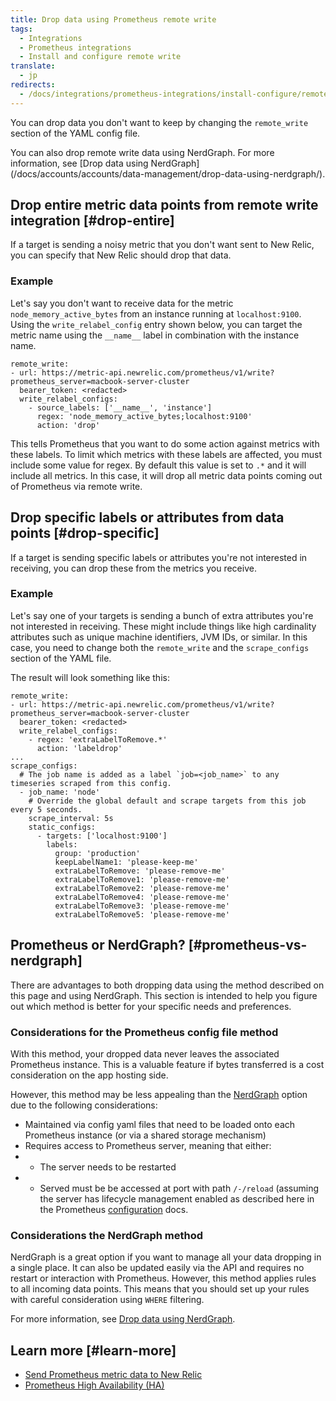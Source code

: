 ```yaml
---
title: Drop data using Prometheus remote write 
tags:
  - Integrations
  - Prometheus integrations
  - Install and configure remote write
translate:
  - jp
redirects:
  - /docs/integrations/prometheus-integrations/install-configure/remote-write-drop-data
---
```


You can drop data you don't want to keep by changing the `remote_write` section of the YAML config file.

<Callout variant="tip">
  You can also drop remote write data using NerdGraph. For more information, see [Drop data using NerdGraph](/docs/accounts/accounts/data-management/drop-data-using-nerdgraph/).
</Callout>

## Drop entire metric data points from remote write integration [#drop-entire]

If a target is sending a noisy metric that you don't want sent to New Relic, you can specify that New Relic should drop that data.

### Example

Let's say you don't want to receive data for the metric `node_memory_active_bytes` from an instance running at `localhost:9100`. Using the `write_relabel_config` entry shown below, you can target the metric name using the `__name__` label in combination with the instance name.

```
remote_write:
- url: https://metric-api.newrelic.com/prometheus/v1/write?prometheus_server=macbook-server-cluster
  bearer_token: <redacted>
  write_relabel_configs:
    - source_labels: ['__name__', 'instance']
      regex: 'node_memory_active_bytes;localhost:9100'
      action: 'drop'
```

This tells Prometheus that you want to do some action against metrics with these labels. To limit which metrics with these labels are affected, you must include some value for regex. By default this value is set to `.*` and it will include all metrics. In this case, it will drop all metric data points coming out of Prometheus via remote write.

## Drop specific labels or attributes from data points  [#drop-specific]

If a target is sending specific labels or attributes you're not interested in receiving, you can drop these from the metrics you receive.

### Example

Let's say one of your targets is sending a bunch of extra attributes you're not interested in receiving. These might include things like high cardinality attributes such as unique machine identifiers, JVM IDs, or similar. In this case, you need to change both the `remote_write` and the `scrape_configs` section of the YAML file.

The result will look something like this:

```
remote_write:
- url: https://metric-api.newrelic.com/prometheus/v1/write?prometheus_server=macbook-server-cluster
  bearer_token: <redacted>
  write_relabel_configs:
    - regex: 'extraLabelToRemove.*'
      action: 'labeldrop'
...
scrape_configs:
  # The job name is added as a label `job=<job_name>` to any timeseries scraped from this config.
  - job_name: 'node'
    # Override the global default and scrape targets from this job every 5 seconds.
    scrape_interval: 5s
    static_configs:
      - targets: ['localhost:9100']
        labels:
          group: 'production'
          keepLabelName1: 'please-keep-me'
          extraLabelToRemove: 'please-remove-me'
          extraLabelToRemove1: 'please-remove-me'
          extraLabelToRemove2: 'please-remove-me'
          extraLabelToRemove4: 'please-remove-me'
          extraLabelToRemove3: 'please-remove-me'
          extraLabelToRemove5: 'please-remove-me'
```

## Prometheus or NerdGraph? [#prometheus-vs-nerdgraph]

There are advantages to both dropping data using the method described on this page and using NerdGraph. This section is intended to help you figure out which method is better for your specific needs and preferences.

### Considerations for the Prometheus config file method

With this method, your dropped data never leaves the associated Prometheus instance. This is a valuable feature if bytes transferred is a cost consideration on the app hosting side.

However, this method may be less appealing than the [NerdGraph](/docs/accounts/accounts/data-management/drop-data-using-nerdgraph/) option due to the following considerations:

* Maintained via config yaml files that need to be loaded onto each Prometheus instance (or via a shared storage mechanism)
* Requires access to Prometheus server, meaning that either:
* * The server needs to be restarted
* * Served must be be accessed at port with path `/-/reload` (assuming the server has lifecycle management enabled as described here in the Prometheus [configuration](https://prometheus.io/docs/prometheus/latest/configuration/configuration/#configuration) docs.

### Considerations the NerdGraph method

NerdGraph is a great option if you want to manage all your data dropping in a single place. It can also be updated easily via the API and requires no restart or interaction with Prometheus. However, this method applies rules to all incoming data points. This means that you should set up your rules with careful consideration using `WHERE` filtering.

For more information, see [Drop data using NerdGraph](/docs/accounts/accounts/data-management/drop-data-using-nerdgraph/).

## Learn more [#learn-more]

* [Send Prometheus metric data to New Relic](/docs/integrations/prometheus-integrations/get-started/send-prometheus-metric-data-new-relic/)
* [Prometheus High Availability (HA)](/docs/integrations/prometheus-integrations/install-configure/prometheus-high-availability-ha/)
